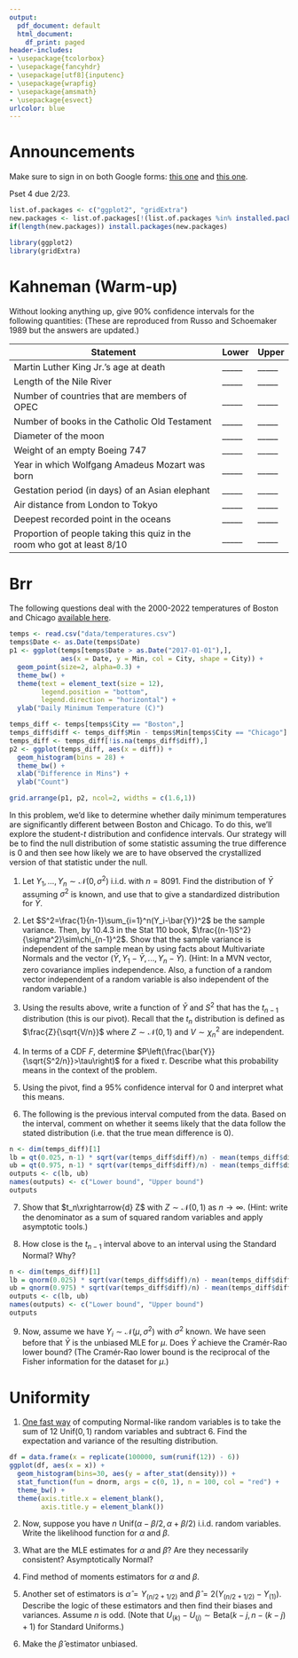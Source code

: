 ```yaml
---
output:
  pdf_document: default
  html_document:
    df_print: paged
header-includes:
- \usepackage{tcolorbox}
- \usepackage{fancyhdr}
- \usepackage[utf8]{inputenc}
- \usepackage{wrapfig}
- \usepackage{amsmath}
- \usepackage{esvect}
urlcolor: blue
---
```


\pagestyle{fancy}
\fancyhf{}
\rhead{Will Nickols}
\lhead{Section 4}
\rfoot{Page \thepage}

# Announcements

\begin{wrapfigure}{r}{0.12\textwidth}
  \centering
    \vspace*{-1.3cm}
    \includegraphics[width=\linewidth]{section_qr_code.png}
\end{wrapfigure}

Make sure to sign in on both Google forms: [this one](https://forms.gle/BS4XXnzdR53ZhxDS9) and [this one](https://bit.ly/stat111attend).

Pset 4 due 2/23.

```r
list.of.packages <- c("ggplot2", "gridExtra")
new.packages <- list.of.packages[!(list.of.packages %in% installed.packages()[,"Package"])]
if(length(new.packages)) install.packages(new.packages)

library(ggplot2)
library(gridExtra)
```

# Kahneman (Warm-up)

Without looking anything up, give 90\% confidence intervals for the following quantities: (These are reproduced from Russo and Schoemaker 1989 but the answers are updated.)

| Statement                                                               | Lower | Upper |
|-------------------------------------------------------------------------|-------|-------|
| Martin Luther King Jr.'s age at death                                   | _____ | _____ |
| Length of the Nile River                                                | _____ | _____ |
| Number of countries that are members of OPEC                            | _____ | _____ |
| Number of books in the Catholic Old Testament                           | _____ | _____ |
| Diameter of the moon                                                    | _____ | _____ |
| Weight of an empty Boeing 747                                           | _____ | _____ |
| Year in which Wolfgang Amadeus Mozart was born                          | _____ | _____ |
| Gestation period (in days) of an Asian elephant                         | _____ | _____ |
| Air distance from London to Tokyo                                       | _____ | _____ |
| Deepest recorded point in the oceans                                    | _____ | _____ |
| Proportion of people taking this quiz in the room who got at least 8/10 | _____ | _____ |

# Brr

The following questions deal with the 2000-2022 temperatures of Boston and Chicago [available here](https://www.ncei.noaa.gov/cdo-web).

```r
temps <- read.csv("data/temperatures.csv")
temps$Date <- as.Date(temps$Date)
p1 <- ggplot(temps[temps$Date > as.Date("2017-01-01"),], 
             aes(x = Date, y = Min, col = City, shape = City)) + 
  geom_point(size=2, alpha=0.3) + 
  theme_bw() + 
  theme(text = element_text(size = 12),
        legend.position = "bottom",
        legend.direction = "horizontal") + 
  ylab("Daily Minimum Temperature (C)")

temps_diff <- temps[temps$City == "Boston",]
temps_diff$diff <- temps_diff$Min - temps$Min[temps$City == "Chicago"]
temps_diff <- temps_diff[!is.na(temps_diff$diff),]
p2 <- ggplot(temps_diff, aes(x = diff)) + 
  geom_histogram(bins = 28) + 
  theme_bw() + 
  xlab("Difference in Mins") + 
  ylab("Count")

grid.arrange(p1, p2, ncol=2, widths = c(1.6,1))
```

In this problem, we'd like to determine whether daily minimum temperatures are significantly different between Boston and Chicago. To do this, we'll explore the student-$t$ distribution and confidence intervals. Our strategy will be to find the null distribution of some statistic assuming the true difference is 0 and then see how likely we are to have observed the crystallized version of that statistic under the null.

1. Let $Y_1,...,Y_n\sim\mathcal{N}(0,\sigma^2)$ i.i.d. with $n=8091$. Find the distribution of $\bar{Y}$ assuming $\sigma^2$ is known, and use that to give a standardized distribution for $\bar{Y}$.

\vspace{2 cm}

2. Let $S^2=\frac{1}{n-1}\sum_{i=1}^n(Y_i-\bar{Y})^2$ be the sample variance. Then, by 10.4.3 in the Stat 110 book, $\frac{(n-1)S^2}{\sigma^2}\sim\chi_{n-1}^2$. Show that the sample variance is independent of the sample mean by using facts about Multivariate Normals and the vector $(\bar{Y}, Y_1-\bar{Y},...,Y_n-\bar{Y})$. (Hint: In a MVN vector, zero covariance implies independence. Also, a function of a random vector independent of a random variable is also independent of the random variable.)

\vspace{5 cm}

3. Using the results above, write a function of $\bar{Y}$ and $S^2$ that has the $t_{n-1}$ distribution (this is our pivot). Recall that the $t_n$ distribution is defined as $\frac{Z}{\sqrt{V/n}}$ where $Z\sim\mathcal{N}(0,1)$ and $V\sim\chi_{n}^2$ are independent.

\vspace{4 cm}

4. In terms of a CDF $F$, determine $P\left(\frac{\bar{Y}}{\sqrt{S^2/n}}>\tau\right)$ for a fixed $\tau$. Describe what this probability means in the context of the problem.

\vspace{2 cm}

5. Using the pivot, find a $95\%$ confidence interval for $0$ and interpret what this means.

\vspace{4 cm}

6. The following is the previous interval computed from the data. Based on the interval, comment on whether it seems likely that the data follow the stated distribution (i.e. that the true mean difference is 0).

```r
n <- dim(temps_diff)[1]
lb = qt(0.025, n-1) * sqrt(var(temps_diff$diff)/n) - mean(temps_diff$diff)
ub = qt(0.975, n-1) * sqrt(var(temps_diff$diff)/n) - mean(temps_diff$diff)
outputs <- c(lb, ub)
names(outputs) <- c("Lower bound", "Upper bound")
outputs
```

\vspace{2 cm}

7. Show that $t_n\xrightarrow{d} Z$ with $Z\sim\mathcal{N}(0,1)$ as $n\rightarrow\infty$. (Hint: write the denominator as a sum of squared random variables and apply asymptotic tools.)

\vspace{4 cm}

8. How close is the $t_{n-1}$ interval above to an interval using the Standard Normal? Why?

```r
n <- dim(temps_diff)[1]
lb = qnorm(0.025) * sqrt(var(temps_diff$diff)/n) - mean(temps_diff$diff)
ub = qnorm(0.975) * sqrt(var(temps_diff$diff)/n) - mean(temps_diff$diff)
outputs <- c(lb, ub)
names(outputs) <- c("Lower bound", "Upper bound")
outputs
```

\vspace{1 cm}

9. Now, assume we have $Y_i\sim\mathcal{N}(\mu,\sigma^2)$ with $\sigma^2$ known. We have seen before that $\bar{Y}$ is the unbiased MLE for $\mu$. Does $\bar{Y}$ achieve the Cramér-Rao lower bound?  (The Cramér-Rao lower bound is the reciprocal of the Fisher information for the dataset for $\mu$.)

\vspace{5 cm}

\newpage
# Uniformity

1. [One fast way](https://en.wikipedia.org/wiki/Irwin%E2%80%93Hall_distribution) of computing Normal-like random variables is to take the sum of 12 $\textrm{Unif}(0,1)$ random variables and subtract $6$. Find the expectation and variance of the resulting distribution.

```r
df = data.frame(x = replicate(100000, sum(runif(12)) - 6))
ggplot(df, aes(x = x)) + 
  geom_histogram(bins=30, aes(y = after_stat(density))) + 
  stat_function(fun = dnorm, args = c(0, 1), n = 100, col = "red") + 
  theme_bw() + 
  theme(axis.title.x = element_blank(),
        axis.title.y = element_blank())
```

\vspace{4 cm}

2. Now, suppose you have $n$ $\textrm{Unif}(\alpha-\beta/2, \alpha+\beta/2)$ i.i.d. random variables. Write the likelihood function for $\alpha$ and $\beta$.

\vspace{3 cm}

3. What are the MLE estimates for $\alpha$ and $\beta$? Are they necessarily consistent? Asymptotically Normal?

\vspace{5 cm}

4. Find method of moments estimators for $\alpha$ and $\beta$.

\vspace{5 cm}

5. Another set of estimators is $\hat{\alpha}=Y_{(n/2+1/2)}$ and $\hat{\beta}=2(Y_{(n/2+1/2)}-Y_{(1)})$. Describe the logic of these estimators and then find their biases and variances. Assume $n$ is odd. (Note that $U_{(k)}-U_{(j)}\sim\textrm{Beta}(k-j, n-(k-j)+1)$ for Standard Uniforms.)

\vspace{10 cm}

6. Make the $\hat{\beta}$ estimator unbiased.

\vspace{2 cm}












